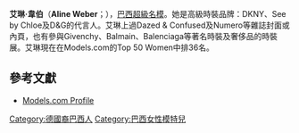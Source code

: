 {{藝人
| 姓名     = 艾琳·韋伯
| 類型     = 模特兒
| 圖片     = Aline.jpg
| 圖片尺寸 = 
| 圖片簡介 = 
| 原名     = Aline Cleusa Weber
| 外文名   = 
| 外文     = 
| 羅馬拼音 = 
| 英文名   = Aline Weber
| 綽號     = 
| 其他藝名 =
| 國籍     = {{BRA}}
| 出生日期 = {{birth date and age|1989|3|22}}
| 出生地點 = {{BRA}}[[圣卡塔琳娜州|圣卡塔琳娜州]]
| 生肖     = 
| 星座     = 
| 逝世日期 = 
| 逝世地點 = 
| 職業     = 模特兒
| 語言     = 
| 教育程度 = 
| 宗教信仰 = 
| 配偶     = 
| 出身地   = 
| 出道作   = 
| 出道日期 = 
| 代表作   = 
| 活躍年代 = 2005年至今
| 唱片公司 = 
| 經紀公司 = {{USA}}{{UK}}{{ITA}}{{FRA}}Next Models
| 網站     = 
| 相關團體 = 
| 獎項     = 
| IMDb    = 
}}

'''艾琳·韋伯'''（'''Aline Weber'''；{{bd|1989年|3月22日|catIdx=W}}），[[巴西|巴西]][[超級名模|超級名模]]。她是高級時裝品牌：DKNY、See by Chloe及D&G的代言人。艾琳上過Dazed & Confused及Numero等雜誌封面或內頁，也有參與Givenchy、Balmain、Balenciaga等著名時裝及奢侈品的時裝展。艾琳現在在Models.com的Top 50 Women中排36名。

== 參考文獻 ==
* [http://models.com/models/aline-weber Models.com Profile] {{Wayback|url=http://models.com/models/aline-weber |date=20210107153233 }}

{{DEFAULTSORT:Weber, Aline}}
[[Category:德國裔巴西人|Category:德國裔巴西人]]
[[Category:巴西女性模特兒|Category:巴西女性模特兒]]
{{Brazil-bio-stub}}